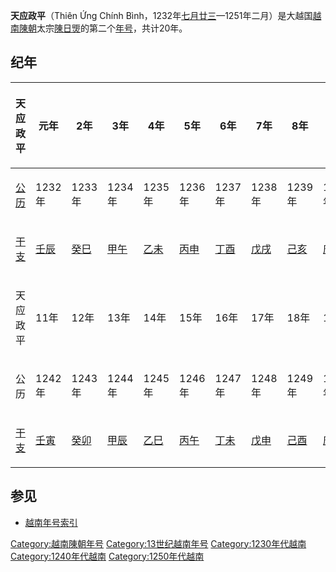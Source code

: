 {{Eranamebox|年号=天应政平
|起讫时间= 1232年[[七月廿三|七月廿三]]—1251年二月
|政权= [[越南陳朝|越南陳朝]]
|帝王=太宗[[陳日煚|陳日煚]]
|历时= 20年
|timeline=
|说明=
}}
'''天应政平'''（Thiên Ứng Chính Bình，1232年[[七月廿三|七月廿三]]—1251年二月）是大越国[[越南陳朝|越南陳朝]]太宗[[陳日煚|陳日煚]]的第二个[[年号|年号]]，共计20年。

==纪年==

{| class="wikitable"  style="text-align:center"
!天应政平||元年||2年||3年||4年||5年||6年||7年||8年||9年||10年
|-
|[[公历|公历]]||1232年||1233年||1234年||1235年||1236年||1237年||1238年||1239年||1240年||1241年
|- 
|[[干支|干支]]||[[壬辰|壬辰]]||[[癸巳|癸巳]]||[[甲午|甲午]]||[[乙未|乙未]]||[[丙申|丙申]]||[[丁酉|丁酉]]||[[戊戌|戊戌]]||[[己亥|己亥]]||[[庚子|庚子]]||[[辛丑|辛丑]]
|- style="background-color:#cccccc;font-weight:bold"
|天应政平||11年||12年||13年||14年||15年||16年||17年||18年||19年||20年
|-
|公历||1242年||1243年||1244年||1245年||1246年||1247年||1248年||1249年||1250年||1251年
|- 
|[[干支|干支]]||[[壬寅|壬寅]]||[[癸卯|癸卯]]||[[甲辰|甲辰]]||[[乙巳|乙巳]]||[[丙午|丙午]]||[[丁未|丁未]]||[[戊申|戊申]]||[[己酉|己酉]]||[[庚戌|庚戌]]||[[辛亥|辛亥]]
|}

==参见==
*[[越南年号索引|越南年号索引]]

{{年号|[[建中_(陳日煚)|建中]]|[[越南年号索引|越南陳朝年号]]|[[元豐_(陳太宗)|元豐]]}}
{{越南年號}}
[[Category:越南陳朝年号|Category:越南陳朝年号]]
[[Category:13世纪越南年号|Category:13世纪越南年号]]
[[Category:1230年代越南|Category:1230年代越南]]
[[Category:1240年代越南|Category:1240年代越南]]
[[Category:1250年代越南|Category:1250年代越南]]